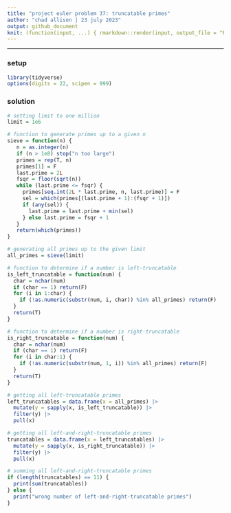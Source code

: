 ```yaml
---
title: "project euler problem 37: truncatable primes"
author: "chad allison | 23 july 2023"
output: github_document
knit: (function(input, ...) { rmarkdown::render(input, output_file = "README.md", envir = globalenv()) })
---
```


___

### setup

```r
library(tidyverse)
options(digits = 22, scipen = 999)
```

### solution

```r
# setting limit to one million
limit = 1e6

# function to generate primes up to a given n
sieve = function(n) {
   n = as.integer(n)
   if (n > 1e8) stop("n too large")
   primes = rep(T, n)
   primes[1] = F
   last.prime = 2L
   fsqr = floor(sqrt(n))
   while (last.prime <= fsqr) {
     primes[seq.int(2L * last.prime, n, last.prime)] = F
     sel = which(primes[(last.prime + 1):(fsqr + 1)])
     if (any(sel)) {
       last.prime = last.prime + min(sel)
     } else last.prime = fsqr + 1
   }
   return(which(primes))
}

# generating all primes up to the given limit
all_primes = sieve(limit)

# function to determine if a number is left-truncatable
is_left_truncatable = function(num) {
  char = nchar(num)
  if (char == 1) return(F)
  for (i in 1:char) {
    if (!as.numeric(substr(num, i, char)) %in% all_primes) return(F)
  }
  return(T)
}

# function to determine if a number is right-truncatable
is_right_truncatable = function(num) {
  char = nchar(num)
  if (char == 1) return(F)
  for (i in char:1) {
    if (!as.numeric(substr(num, 1, i)) %in% all_primes) return(F)
  }
  return(T)
}

# getting all left-truncatable primes
left_truncatables = data.frame(x = all_primes) |>
  mutate(y = sapply(x, is_left_truncatable)) |>
  filter(y) |>
  pull(x)

# getting all left-and-right-truncatable primes
truncatables = data.frame(x = left_truncatables) |>
  mutate(y = sapply(x, is_right_truncatable)) |>
  filter(y) |>
  pull(x)

# summing all left-and-right-truncatable primes
if (length(truncatables) == 11) {
  print(sum(truncatables))
} else {
  print("wrong number of left-and-right-truncatable primes")
}
```




















